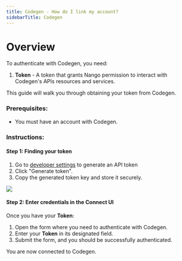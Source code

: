 ```yaml
---
title: Codegen - How do I link my account?
sidebarTitle: Codegen
---
```



# Overview

To authenticate with Codegen, you need:
1. **Token** - A token that grants Nango permission to interact with Codegen's APIs resources and services.

This guide will walk you through obtaining your token from Codegen.

### Prerequisites:

- You must have an account with Codegen.

### Instructions:

#### Step 1: Finding your token
1. Go to [developer settings](https://codegen.sh/token) to generate an API token
2. Click "Generate token".
3. Copy the generated token key and store it securely.
<img src="/integrations/all/codegen/tokens.png" />


#### Step 2: Enter credentials in the Connect UI

Once you have your **Token**:
1. Open the form where you need to authenticate with Codegen.
2. Enter your **Token** in its designated field.
3. Submit the form, and you should be successfully authenticated.

You are now connected to Codegen.